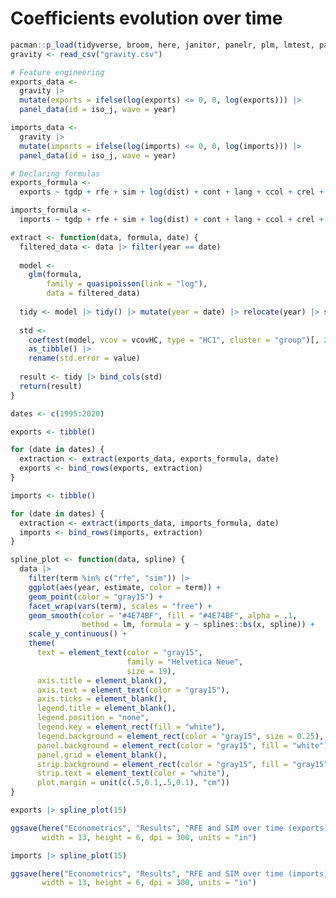 # Coefficients evolution over time

```r
pacman::p_load(tidyverse, broom, here, janitor, panelr, plm, lmtest, patchwork)
gravity <- read_csv("gravity.csv")
```

```r
# Feature engineering
exports_data <- 
  gravity |> 
  mutate(exports = ifelse(log(exports) <= 0, 0, log(exports))) |> 
  panel_data(id = iso_j, wave = year)

imports_data <- 
  gravity |> 
  mutate(imports = ifelse(log(imports) <= 0, 0, log(imports))) |> 
  panel_data(id = iso_j, wave = year)
```

```r
# Declaring formulas
exports_formula <- 
  exports ~ tgdp + rfe + sim + log(dist) + cont + lang + ccol + crel + rta

imports_formula <- 
  imports ~ tgdp + rfe + sim + log(dist) + cont + lang + ccol + crel + rta
```

```r
extract <- function(data, formula, date) {
  filtered_data <- data |> filter(year == date)
  
  model <-
    glm(formula,
        family = quasipoisson(link = "log"),
        data = filtered_data)
  
  tidy <- model |> tidy() |> mutate(year = date) |> relocate(year) |> select(!4:6)
  
  std <- 
    coeftest(model, vcov = vcovHC, type = "HC1", cluster = "group")[, 2] |> 
    as_tibble() |> 
    rename(std.error = value)
  
  result <- tidy |> bind_cols(std)
  return(result)
}
```

```r
dates <- c(1995:2020)

exports <- tibble()

for (date in dates) {
  extraction <- extract(exports_data, exports_formula, date)
  exports <- bind_rows(exports, extraction)
}

imports <- tibble()

for (date in dates) {
  extraction <- extract(imports_data, imports_formula, date)
  imports <- bind_rows(imports, extraction)
}
```

```r
spline_plot <- function(data, spline) {
  data |> 
    filter(term %in% c("rfe", "sim")) |> 
    ggplot(aes(year, estimate, color = term)) +
    geom_point(color = "gray15") +
    facet_wrap(vars(term), scales = "free") +
    geom_smooth(color = "#4E74BF", fill = "#4E74BF", alpha = .1,
                method = lm, formula = y ~ splines::bs(x, spline)) +
    scale_y_continuous() +
    theme(
      text = element_text(color = "gray15", 
                          family = "Helvetica Neue",
                          size = 19),
      axis.title = element_blank(),
      axis.text = element_text(color = "gray15"),
      axis.ticks = element_blank(),
      legend.title = element_blank(),
      legend.position = "none",
      legend.key = element_rect(fill = "white"),
      legend.background = element_rect(color = "gray15", size = 0.25),
      panel.background = element_rect(color = "gray15", fill = "white"),
      panel.grid = element_blank(),
      strip.background = element_rect(color = "gray15", fill = "gray15"),
      strip.text = element_text(color = "white"),
      plot.margin = unit(c(.5,0.1,.5,0.1), "cm"))
}
```

```r
exports |> spline_plot(15)
```

```r
ggsave(here("Econometrics", "Results", "RFE and SIM over time (exports).png"), 
       width = 13, height = 6, dpi = 300, units = "in")
```

```r
imports |> spline_plot(15)
```

```r
ggsave(here("Econometrics", "Results", "RFE and SIM over time (imports).png"), 
       width = 13, height = 6, dpi = 300, units = "in")
```
